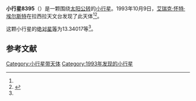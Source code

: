 {{Infobox planet
| bgcolour = #FFFFC0
| name = 8395 Rembaut
| symbol = 
| image = 
| caption = 
| discovery = yes
| discovery_ref = 
| discoverer = [[艾瑞克·怀特·埃尔斯特|艾瑞克·怀特·埃尔斯特]]
| discovery_site = [[拉西拉天文台|拉西拉天文台]] 
| discovered = 1993年10月9日
| designations = yes
| mp_name = 
| named_after = 
| alt_names = 1993 TQ23/ 1978 EE / 1979 OO4
| mp_category = [[主带小行星|主带小行星]]
| orbit_ref = <ref name="a">[http://ssd.jpl.nasa.gov/sbdb.cgi?sstr=8395 8395 Rembaut] {{Wayback|url=http://ssd.jpl.nasa.gov/sbdb.cgi?sstr=8395 |date=20140815003453 }}，小行星數據庫瀏覽器（JPL Small-Body Database Browser）－[[美国国家航空航天局|美国国家航空航天局]]喷气推进实验室</ref>
| epoch = 2456400.5 (2013年4月18日更新)
| aphelion = {{convert|2.4489280|AU|km|3|abbr=on|lk=out}}
| perihelion = {{convert|2.0224554|AU|km|3|abbr=on}}
| semimajor = {{convert|2.2356917|AU|km|3|abbr=on}}
| eccentricity = 0.0953782
| period = 1221.001801 [[日|日]]<br />3.34[[儒略年|儒略年]]
| avg_speed = 
| inclination = 1.88092
| asc_node = 104.53972
| mean_anomaly = 
| arg_peri = 13.34017
| satellites = 
| physical_characteristics = yes
| dimensions = 
| mass = 
| density = 
| surface_grav = 
| escape_velocity = 
| sidereal_day = 
| axial_tilt = 
| pole_ecliptic_lat = 
| pole_ecliptic_lon = 
| albedo = 
| temperatures= 
| temp_name1 = 
| mean_temp_1 = 
| max_temp_1 = 
| temp_name2 = 
| max_temp_2 = 
| spectral_type = 
| abs_magnitude = 13.34017
}}

'''小行星8395'''（{{lang-en|8395 Rembaut}}）是一颗围绕[[太阳|太阳]][[公转|公转]]的[[小行星|小行星]]。1993年10月9日，[[艾瑞克·怀特·埃尔斯特|艾瑞克·怀特·埃尔斯特]]在拉西拉天文台发现了此天体<ref name="a" /><ref>{{cite news|title=小行星列表|url=http://cfa-www.harvard.edu/iau/lists/NumberedMPs.txt|accessdate=2013-07-08|newspaper=哈佛大学|archive-date=2008-05-17|archive-url=https://web.archive.org/web/20080517010638/http://cfa-www.harvard.edu/iau/lists/NumberedMPs.txt|dead-url=no}}</ref>。

这颗小行星的[[绝对星等|绝对星等]]为13.34017等<ref name="a" />。

==参考文献==
{{reflist}}
{{Minor Planet Number|[[小行星8394|小行星8394]]|[[小行星8396|小行星8396]]}}

{{小天体}}

[[Category:小行星带天体|Category:小行星带天体]]
[[Category:1993年发现的小行星|Category:1993年发现的小行星]]

{{asteroid-stub}}
